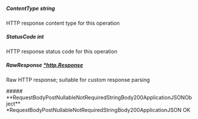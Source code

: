 
##### **ContentType** string
HTTP response content type for this operation

##### **StatusCode** int
HTTP response status code for this operation

##### **RawResponse** [*http.Response](https://pkg.go.dev/net/http#Response)
Raw HTTP response; suitable for custom response parsing

<Collapsible>
    ##### **RequestBodyPostNullableNotRequiredStringBody200ApplicationJSONObject** *RequestBodyPostNullableNotRequiredStringBody200ApplicationJSON
    OK
    <Collapsible.Break/>
    <RequestBodyPostNullableNotRequiredStringBody200ApplicationJSON/>
</Collapsible>

